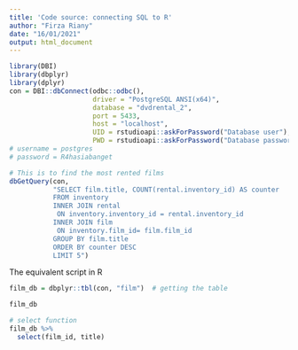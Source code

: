 ```yaml
---
title: 'Code source: connecting SQL to R'
author: "Firza Riany"
date: "16/01/2021"
output: html_document
---
```

                      
```r
library(DBI)
library(dbplyr)
library(dplyr)
con = DBI::dbConnect(odbc::odbc(),
                     driver = "PostgreSQL ANSI(x64)",
                     database = "dvdrental_2",
                     port = 5433,
                     host = "localhost",
                     UID = rstudioapi::askForPassword("Database user"),
                     PWD = rstudioapi::askForPassword("Database password"))
# username = postgres
# password = R4hasiabanget
```

```r
# This is to find the most rented films
dbGetQuery(con,
           "SELECT film.title, COUNT(rental.inventory_id) AS counter
           FROM inventory
           INNER JOIN rental
            ON inventory.inventory_id = rental.inventory_id
           INNER JOIN film
            ON inventory.film_id= film.film_id
           GROUP BY film.title
           ORDER BY counter DESC
           LIMIT 5")
```

The equivalent script in R

```r
film_db = dbplyr::tbl(con, "film")  # getting the table

film_db

# select function
film_db %>% 
  select(film_id, title)
```